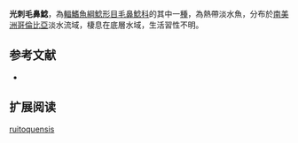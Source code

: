 {{Speciesbox
| name = 光刺毛鼻鯰
| image = 
| image_width = 
| status = NE
| status_system = IUCN3.1
| genus = Trichomycterus
| species = ruitoquensis
| authority = [[Ardila_Rodríguez|Ardila Rodríguez]], 2007
| synonyms =  
}}

'''光刺毛鼻鯰'''，為[[輻鰭魚綱|輻鰭魚綱]][[鯰形目|鯰形目]][[毛鼻鯰科|毛鼻鯰科]]的其中一[[種|種]]，為熱帶淡水魚，分布於[[南美洲|南美洲]][[哥倫比亞|哥倫比亞]]淡水流域，棲息在底層水域，生活習性不明。

==参考文献==
*{{FishBase_species|genus=Trichomycterus|species|ruitoquensis|year=2014|month=11}}

== 扩展阅读 ==
{{refbegin}}
{{wikispecies-inline|Trichomycterus ruitoquensis|光刺毛鼻鯰}}
{{refend}}
{{Taxonbar|from=Q14504791}}

[[Category:毛鼻鯰属|ruitoquensis]]


{{鯰形目小作品}}